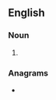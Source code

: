 {{also|Mullahs}}
==English==

===Noun===
{{head|en|noun plural form}}

# {{plural of|mullah|lang=en}}

===Anagrams===
* {{anagrams|en|a=ahllmsu|Hallums}}